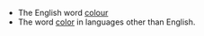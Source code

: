 {{disambig}}

* The English word [[colour]]
* The word [[color (non-English)|color]] in languages other than English.